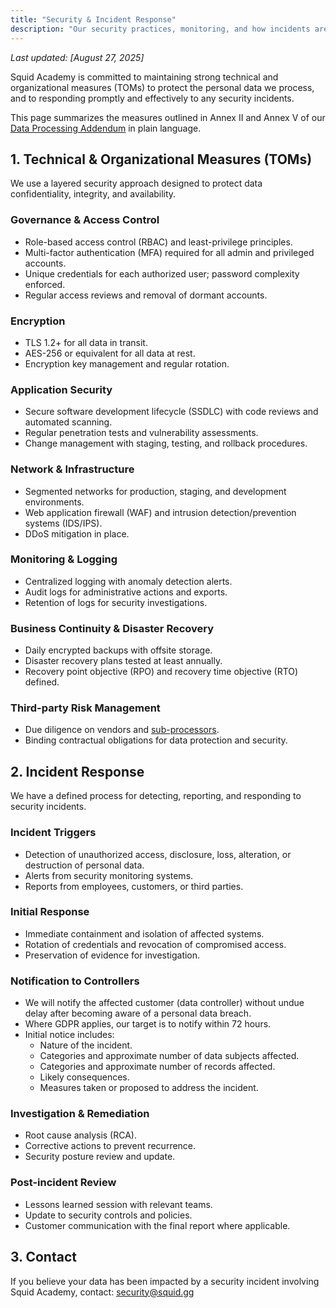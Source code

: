 ```yaml
---
title: "Security & Incident Response"
description: "Our security practices, monitoring, and how incidents are detected, reported, and handled."
---
```


_Last updated: [August 27, 2025]_

Squid Academy is committed to maintaining strong technical and organizational measures (TOMs) to protect the personal data we process, and to responding promptly and effectively to any security incidents.

This page summarizes the measures outlined in Annex II and Annex V of our [<u>Data Processing Addendum</u>](https://docs.google.com/document/u/6/d/1IXgzc8vsrTkkPtnwghZ2pHGoR_ZyCeKdo2db0m7dNsw/edit) in plain language.

## **1. Technical & Organizational Measures** (TOMs)

We use a layered security approach designed to protect data confidentiality, integrity, and availability.

### **Governance & Access Control**

- Role-based access control (RBAC) and least-privilege principles.
- Multi-factor authentication (MFA) required for all admin and privileged accounts.
- Unique credentials for each authorized user; password complexity enforced.
- Regular access reviews and removal of dormant accounts.

### **Encryption**

- TLS 1.2\+ for all data in transit.
- AES-256 or equivalent for all data at rest.
- Encryption key management and regular rotation.

### **Application Security**

- Secure software development lifecycle (SSDLC) with code reviews and automated scanning.
- Regular penetration tests and vulnerability assessments.
- Change management with staging, testing, and rollback procedures.

### **Network & Infrastructure**

- Segmented networks for production, staging, and development environments.
- Web application firewall (WAF) and intrusion detection/prevention systems (IDS/IPS).
- DDoS mitigation in place.

### **Monitoring & Logging**

- Centralized logging with anomaly detection alerts.
- Audit logs for administrative actions and exports.
- Retention of logs for security investigations.

### **Business Continuity & Disaster Recovery**

- Daily encrypted backups with offsite storage.
- Disaster recovery plans tested at least annually.
- Recovery point objective (RPO) and recovery time objective (RTO) defined.

### **Third-party Risk Management**

- Due diligence on vendors and [<u>sub-processors</u>](https://docs.google.com/document/u/6/d/1hSsHISPyzidVjqRFjI2EwKUCX3lrMDW5LtjxLhJ1zVs/edit).
- Binding contractual obligations for data protection and security.

## **2. Incident Response**

We have a defined process for detecting, reporting, and responding to security incidents.

### **Incident Triggers**

- Detection of unauthorized access, disclosure, loss, alteration, or destruction of personal data.
- Alerts from security monitoring systems.
- Reports from employees, customers, or third parties.

### **Initial Response**

- Immediate containment and isolation of affected systems.
- Rotation of credentials and revocation of compromised access.
- Preservation of evidence for investigation.

### **Notification to Controllers**

- We will notify the affected customer (data controller) without undue delay after becoming aware of a personal data breach.
- Where GDPR applies, our target is to notify within 72 hours.
- Initial notice includes:
  - Nature of the incident.
  - Categories and approximate number of data subjects affected.
  - Categories and approximate number of records affected.
  - Likely consequences.
  - Measures taken or proposed to address the incident.

### **Investigation & Remediation**

- Root cause analysis (RCA).
- Corrective actions to prevent recurrence.
- Security posture review and update.

### **Post-incident Review**

- Lessons learned session with relevant teams.
- Update to security controls and policies.
- Customer communication with the final report where applicable.

## **3. Contact**

If you believe your data has been impacted by a security incident involving Squid Academy, contact: [<u>security@squid.gg</u>](mailto:security@squid.gg)